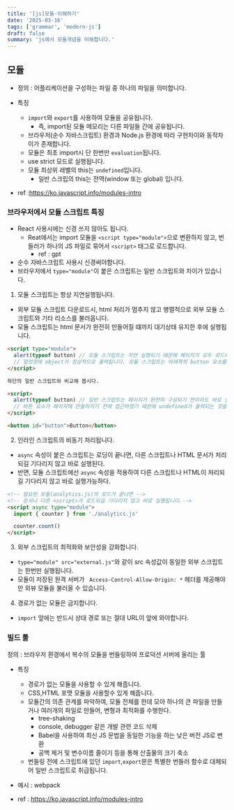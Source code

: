 ```yaml
---
title: '[js]모듈-이해하기'
date: '2025-03-16'
tags: ['grammar', 'modern-js']
draft: false
summary: 'js에서 모듈개념을 이해합니다.'
---
```


## 모듈

- 정의 : 어플리케이션을 구성하는 파일 중 하나의 파일을 의미합니다.
- 특징

  - `import`와 `export`를 사용하여 모듈을 공유됩니다.
    - 즉, import된 모듈 메모리는 다른 파일들 간에 공유됩니다.
  - 브라우저(순수 자바스크립트) 환경과 Node.js 환경에 따라 구현차이와 동작차이가 존재합니다.
  - 모듈은 최초 import시 단 한번만 `evaluation`됩니다.
  - use strict 모드로 실행됩니다.
  - 모듈 최상위 레벨의 this는 `undefined`입니다.
    - 일반 스크립의 this는 전역(window 또는 global) 입니다.

- ref :https://ko.javascript.info/modules-intro

### 브라우저에서 모듈 스크립트 특징

- React 사용시에는 신경 쓰지 않아도 됩니다.
  - Reat에서는 import 모듈을 `<script type="module">`으로 변환하지 않고, 번들러가 하나의 JS 파일로 묶어서 `<script>` 태그로 로드합니다.
    - ref : gpt
- 순수 자바스크립트 사용시 신경써야합니다.
- 브라우저에서 `type="module"`이 붙은 스크립트는 일반 스크립트와 차이가 있습니다.

1. 모듈 스크립트는 항상 지연실행됩니다.

- 외부 모듈 스크립트 다운로드시, html 처리가 멈추지 않고 병렬적으로 외부 모듈 스크립트와 기타 리소스를 불러옵니다.
- 모듈 스크립트는 html 문서가 완전히 만들어질 떄까지 대기상태 유지한 후에 실행됩니다.

```html
<script type="module">
  alert(typeof button) // 모듈 스크립트는 지연 실행되기 때문에 페이지가 모두 로드되고 난 다음에 alert 함수가 실행되므로
  // 얼럿창에 object가 정상적으로 출력됩니다. 모듈 스크립트는 아래쪽의 button 요소를 '볼 수' 있죠.
</script>

하단의 일반 스크립트와 비교해 봅시다.

<script>
  alert(typeof button) // 일반 스크립트는 페이지가 완전히 구성되기 전이라도 바로 실행됩니다.
  // 버튼 요소가 페이지에 만들어지기 전에 접근하였기 때문에 undefined가 출력되는 것을 확인할 수 있습니다.
</script>

<button id="button">Button</button>
```

2. 인라인 스크립트의 비동기 처리됩니다.

- `async` 속성이 붙은 스크립트는 로딩이 끝나면, 다른 스크립트나 HTML 문서가 처리되길 기다리지 않고 바로 실행된다.
- 반면, 모듈 스크립트에선 `async` 속성을 적용하여 다른 스크립트나 HTML이 처리되길 기다리지 않고 바로 실행가능하다.

```html
<!-- 필요한 모듈(analytics.js)의 로드가 끝나면 -->
<!-- 문서나 다른 <script>가 로드되길 기다리지 않고 바로 실행됩니다.-->
<script async type="module">
  import { counter } from './analytics.js'

  counter.count()
</script>
```

3. 외부 스크립트의 최적화와 보안성을 강화합니다.

- `type="module" src="external.js"`와 같이 src 속성값이 동일한 외부 스크립트는 한번만 실행됩니다.
- 모듈이 저장된 원격 서버가 ` Access-Control-Allow-Origin: *` 헤더를 제공해야만 외뷰 모듈을 불러올 수 있습니다.

4. 경로가 없는 모듈은 금지합니다.

- `import` 앞에는 반드시 상대 경로 또는 절대 URL이 앞에 와야합니다.

### 빌드 툴

정의 : 브라우저 환경에서 복수의 모듈을 번들링하여 프로덕션 서버에 올리는 툴

- 특징

  - 경로가 없는 모듈을 사용할 수 있게 해줍니다.
  - CSS,HTML 포맷 모듈을 사용할수 있게 해줍니다.
  - 모듈간의 의존 관계를 파악하여, 모듈 전체를 한데 모아 하나의 큰 파일을 만들거나 여러개의 파일로 만들어, 변형과 최적화를 수행한다.
    - tree-shaking
    - console, debugger 같은 개발 관련 코드 삭제
    - Babel을 사용하여 최신 JS 문법을 동일한 기능을 하는 낮은 버전 JS로 변환
    - 공백 제거 및 변수이름 줄이기 등을 통해 산출물의 크기 축소
  - 번들링 전에 스크립트에 있던 `import`,`export`문은 특별한 번들러 함수로 대체되어 일반 스크립트로 취급됩니다.

- 예시 : webpack

- ref : https://ko.javascript.info/modules-intro
